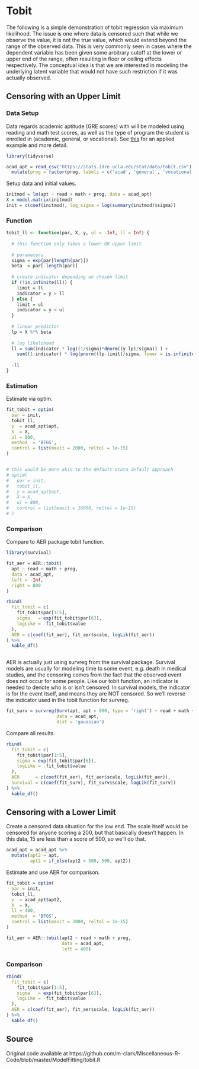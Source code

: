 # Tobit


The following is a simple demonstration of tobit regression via maximum
likelihood. The issue is one where data is censored such that while we observe
the value, it is not the true value, which would extend beyond the range of the
observed data. This is very commonly seen in cases where the dependent variable
has been given some arbitrary cutoff at the lower or upper end of the range,
often resulting in floor or ceiling effects respectively. The conceptual idea is
that we are interested in modeling the underlying latent variable that would not
have such restriction if it was actually observed.


## Censoring with an Upper Limit

### Data Setup 

Data regards academic aptitude (GRE scores) with will be modeled using reading
and math test scores, as well as the type of program the student is enrolled in
(academic, general, or vocational).  See
[this](https://stats.idre.ucla.edu/r/dae/tobit-models/) for an applied example
and more detail.

```r
library(tidyverse)

acad_apt = read_csv("https://stats.idre.ucla.edu/stat/data/tobit.csv") %>%
  mutate(prog = factor(prog, labels = c('acad', 'general', 'vocational')))
```


Setup data and initial values.

```r
initmod = lm(apt ~ read + math + prog, data = acad_apt)
X = model.matrix(initmod)
init = c(coef(initmod), log_sigma = log(summary(initmod)$sigma))
```


### Function

```r
tobit_ll <- function(par, X, y, ul = -Inf, ll = Inf) {
  
  # this function only takes a lower OR upper limit
  
  # parameters
  sigma = exp(par[length(par)]) 
  beta  = par[-length(par)]
  
  # create indicator depending on chosen limit
  if (!is.infinite(ll)) {
    limit = ll
    indicator = y > ll
  } else {
    limit = ul
    indicator = y < ul
  }
  
  # linear predictor
  lp = X %*% beta
  
  # log likelihood
  ll = sum(indicator * log((1/sigma)*dnorm((y-lp)/sigma)) ) + 
    sum((1-indicator) * log(pnorm((lp-limit)/sigma, lower = is.infinite(ll))))
  
  -ll
}
```

### Estimation

Estimate via <span class="func" style = "">optim</span>.

```r
fit_tobit = optim(
  par = init,
  tobit_ll,
  y  = acad_apt$apt,
  X  = X,
  ul = 800,
  method  = 'BFGS',
  control = list(maxit = 2000, reltol = 1e-15)
)


# this would be more akin to the default Stata default approach
# optim(
#   par = init,
#   tobit_ll,
#   y = acad_apt$apt,
#   X = X,
#   ul = 800,
#   control = list(maxit = 16000, reltol = 1e-15)
# )
```



### Comparison

Compare to <span class="pack" style = "">AER</span> package tobit function.

```r
library(survival)

fit_aer = AER::tobit(
  apt ~ read + math + prog,
  data = acad_apt,
  left = -Inf,
  right = 800
)
```


```r
rbind(
  fit_tobit = c(
    fit_tobit$par[1:5],
    sigma   = exp(fit_tobit$par[6]),
    logLike = -fit_tobit$value
  ),
  AER = c(coef(fit_aer), fit_aer$scale, logLik(fit_aer))
) %>% 
  kable_df()
```


```r
```


<span class="pack" style = "">AER</span> is actually just using <span
class="func" style = "">survreg</span> from the <span class="pack" style =
"">survival</span> package. Survival models are usually for modeling time to
some event, e.g. death in medical studies, and the censoring comes from the fact
that the observed event does not occur for some people. Like our tobit function,
an indicator is needed to denote who is or isn't censored. In survival models,
the indicator is for the event itself, and means they are NOT censored.  So
we'll reverse the indicator used in the tobit function for <span class="func"
style = "">survreg</span>.

```r
fit_surv = survreg(Surv(apt, apt < 800, type = 'right') ~ read + math + prog,
                   data = acad_apt,
                   dist = 'gaussian')
```


Compare all results.

```r
rbind(
  fit_tobit = c(
    fit_tobit$par[1:5],
    sigma = exp(fit_tobit$par[6]),
    logLike = -fit_tobit$value
  ),
  AER      = c(coef(fit_aer), fit_aer$scale, logLik(fit_aer)),
  survival = c(coef(fit_surv), fit_surv$scale, logLik(fit_surv))
) %>% 
  kable_df()
```





## Censoring with a Lower Limit

Create a censored data situation for the low end.  The scale itself would be censored for anyone scoring a 200, but that basically doesn't happen. In this data, 15 are less than a score of 500, so we'll do that.

```r
acad_apt = acad_apt %>%
  mutate(apt2 = apt,
         apt2 = if_else(apt2 < 500, 500, apt2))
```

Estimate and use <span class="pack" style = "">AER</span> for comparison.

```r
fit_tobit = optim(
  par = init,
  tobit_ll,
  y  = acad_apt$apt2,
  X  = X,
  ll = 400,
  method  = 'BFGS',
  control = list(maxit = 2000, reltol = 1e-15)
)

fit_aer = AER::tobit(apt2 ~ read + math + prog,
                     data = acad_apt,
                     left = 400)
```


### Comparison

```r
rbind(
  fit_tobit = c(
    fit_tobit$par[1:5],
    sigma   = exp(fit_tobit$par[6]),
    logLike = -fit_tobit$value
  ),
  AER = c(coef(fit_aer), fit_aer$scale, logLik(fit_aer))
) %>% 
  kable_df()
```

## Source

Original code available at https://github.com/m-clark/Miscellaneous-R-Code/blob/master/ModelFitting/tobit.R
